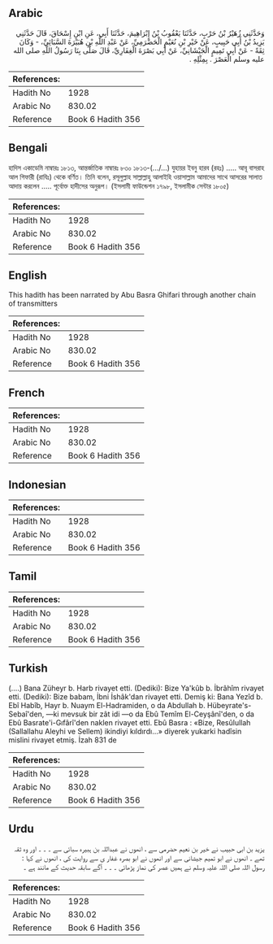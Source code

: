 ## Arabic


<div dir="rtl" lang="ar" style={{fontSize:'larger',backgroundColor:'#f8f9fa',padding:20}}>
وَحَدَّثَنِي زُهَيْرُ بْنُ حَرْبٍ، حَدَّثَنَا يَعْقُوبُ بْنُ إِبْرَاهِيمَ، حَدَّثَنَا أَبِي، عَنِ ابْنِ إِسْحَاقَ، قَالَ حَدَّثَنِي يَزِيدُ بْنُ أَبِي حَبِيبٍ، عَنْ خَيْرِ بْنِ نُعَيْمٍ الْحَضْرَمِيِّ، عَنْ عَبْدِ اللَّهِ بْنِ هُبَيْرَةَ السَّبَائِيِّ، - وَكَانَ ثِقَةً - عَنْ أَبِي تَمِيمٍ الْجَيْشَانِيِّ، عَنْ أَبِي بَصْرَةَ الْغِفَارِيِّ، قَالَ صَلَّى بِنَا رَسُولُ اللَّهِ صلى الله عليه وسلم الْعَصْرَ ‏.‏ بِمِثْلِهِ ‏.‏
</div>
<div style={{backgroundColor:'#f8f9fa',padding:20, marginBottom: 10}}><table> <thead> <tr> <th>References:</th> <th></th> </tr> </thead> <tbody><tr><td>Hadith No</td><td>1928</td></tr><tr><td>Arabic No</td><td>830.02</td></tr><tr><td>Reference</td><td>Book 6 Hadith 356</td></tr></tbody></table></div>

## Bengali


<div dir="ltr" lang="bn" style={{fontSize:'larger',backgroundColor:'#f8f9fa',padding:20}}>
হাদিস একাডেমি নাম্বারঃ ১৮১৩, আন্তর্জাতিক নাম্বারঃ ৮৩০ ১৮১৩-(.../...) যুহায়র ইবনু হারব (রহঃ) ..... আবূ বাসরাহ আল গিফারী (রাযিঃ) থেকে বর্ণিত। তিনি বলেন, রসূলুল্লাহ সাল্লাল্লাহু আলাইহি ওয়াসাল্লাম আমাদের সাথে আসরের সালাত আদায় করলেন ..... পূর্বোক্ত হাদীসের অনুরূপ। (ইসলামী ফাউন্ডেশন ১৭৯৮, ইসলামীক সেন্টার ১৮০৫)
</div>
<div style={{backgroundColor:'#f8f9fa',padding:20, marginBottom: 10}}><table> <thead> <tr> <th>References:</th> <th></th> </tr> </thead> <tbody><tr><td>Hadith No</td><td>1928</td></tr><tr><td>Arabic No</td><td>830.02</td></tr><tr><td>Reference</td><td>Book 6 Hadith 356</td></tr></tbody></table></div>

## English


<div dir="ltr" lang="en" style={{fontSize:'larger',backgroundColor:'#f8f9fa',padding:20}}>
This hadith has been narrated by Abu Basra Ghifari through another chain of transmitters
</div>
<div style={{backgroundColor:'#f8f9fa',padding:20, marginBottom: 10}}><table> <thead> <tr> <th>References:</th> <th></th> </tr> </thead> <tbody><tr><td>Hadith No</td><td>1928</td></tr><tr><td>Arabic No</td><td>830.02</td></tr><tr><td>Reference</td><td>Book 6 Hadith 356</td></tr></tbody></table></div>

## French


<div dir="ltr" lang="fr" style={{fontSize:'larger',backgroundColor:'#f8f9fa',padding:20}}>

</div>
<div style={{backgroundColor:'#f8f9fa',padding:20, marginBottom: 10}}><table> <thead> <tr> <th>References:</th> <th></th> </tr> </thead> <tbody><tr><td>Hadith No</td><td>1928</td></tr><tr><td>Arabic No</td><td>830.02</td></tr><tr><td>Reference</td><td>Book 6 Hadith 356</td></tr></tbody></table></div>

## Indonesian


<div dir="ltr" lang="id" style={{fontSize:'larger',backgroundColor:'#f8f9fa',padding:20}}>

</div>
<div style={{backgroundColor:'#f8f9fa',padding:20, marginBottom: 10}}><table> <thead> <tr> <th>References:</th> <th></th> </tr> </thead> <tbody><tr><td>Hadith No</td><td>1928</td></tr><tr><td>Arabic No</td><td>830.02</td></tr><tr><td>Reference</td><td>Book 6 Hadith 356</td></tr></tbody></table></div>

## Tamil


<div dir="ltr" lang="ta" style={{fontSize:'larger',backgroundColor:'#f8f9fa',padding:20}}>

</div>
<div style={{backgroundColor:'#f8f9fa',padding:20, marginBottom: 10}}><table> <thead> <tr> <th>References:</th> <th></th> </tr> </thead> <tbody><tr><td>Hadith No</td><td>1928</td></tr><tr><td>Arabic No</td><td>830.02</td></tr><tr><td>Reference</td><td>Book 6 Hadith 356</td></tr></tbody></table></div>

## Turkish


<div dir="ltr" lang="tr" style={{fontSize:'larger',backgroundColor:'#f8f9fa',padding:20}}>
(….) Bana Züheyr b. Harb rivayet etti. (Dediki): Bize Ya'kûb b. İbrâhîm rivayet etti. (Dediki): Bize babam, İbni İshâk'dan rivayet etti. Demiş ki: Bana Yezîd b. Ebî Habîb, Hayr b. Nuaym El-Hadramiden, o da Abdullah b. Hübeyrate's-Sebaî'den, —ki mevsuk bir zât idi —o da Ebû Temîm El-Ceyşânî'den, o da Ebû Basrate'i-Gıfârî'den naklen rivayet etti. Ebû Basra : «Bize, Resûlullah (Sallallahu Aleyhi ve Sellem) ikindiyi kıldırdı...» diyerek yukarki hadîsin mislini rivayet etmiş. İzah 831 de
</div>
<div style={{backgroundColor:'#f8f9fa',padding:20, marginBottom: 10}}><table> <thead> <tr> <th>References:</th> <th></th> </tr> </thead> <tbody><tr><td>Hadith No</td><td>1928</td></tr><tr><td>Arabic No</td><td>830.02</td></tr><tr><td>Reference</td><td>Book 6 Hadith 356</td></tr></tbody></table></div>

## Urdu


<div dir="rtl" lang="ur" style={{fontSize:'larger',backgroundColor:'#f8f9fa',padding:20}}>
یزید بن ابی حبیب نے خیر بن نعیم حضرمی سے ، انھوں نے عبداللہ بن ہبیرہ سبائی سے ۔ ۔ ۔ اور وہ ثقہ تھے ۔ انھوں نے ابو تمیم جیشانی سے اور انھوں نے ابو بصرہ غفار ی سے روایت کی ، انھوں نے کہا : رسول اللہ صلی اللہ علیہ وسلم نے ہمیں عصر کی نماز پڑھائی ۔ ۔ ۔ آگے سابقہ حدیث کے مانند ہے ۔
</div>
<div style={{backgroundColor:'#f8f9fa',padding:20, marginBottom: 10}}><table> <thead> <tr> <th>References:</th> <th></th> </tr> </thead> <tbody><tr><td>Hadith No</td><td>1928</td></tr><tr><td>Arabic No</td><td>830.02</td></tr><tr><td>Reference</td><td>Book 6 Hadith 356</td></tr></tbody></table></div>